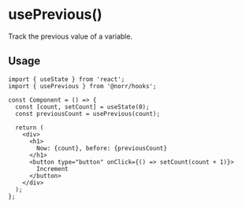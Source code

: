 # usePrevious()

Track the previous value of a variable.

## Usage

```tsx copy
import { useState } from 'react';
import { usePrevious } from '@norr/hooks';

const Component = () => {
  const [count, setCount] = useState(0);
  const previousCount = usePrevious(count);

  return (
    <div>
      <h1>
        Now: {count}, before: {previousCount}
      </h1>
      <button type="button" onClick={() => setCount(count + 1)}>
        Increment
      </button>
    </div>
  );
};
```
